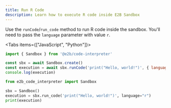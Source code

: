 ```yaml
---
title: Run R Code
description: Learn how to execute R code inside E2B Sandbox
---
```


Use the `runCode`/`run_code` method to run R code inside the sandbox.
You'll need to pass the `language` parameter with value `r`.

<Tabs items={["JavaScript", "Python"]}>
```js tab
import { Sandbox } from '@e2b/code-interpreter'

const sbx = await Sandbox.create()
const execution = await sbx.runCode('print("Hello, world!")', { language: 'r' })
console.log(execution)
```

```python tab
from e2b_code_interpreter import Sandbox

sbx = Sandbox()
execution = sbx.run_code('print("Hello, world!")', language="r")
print(execution)
```
</Tabs>